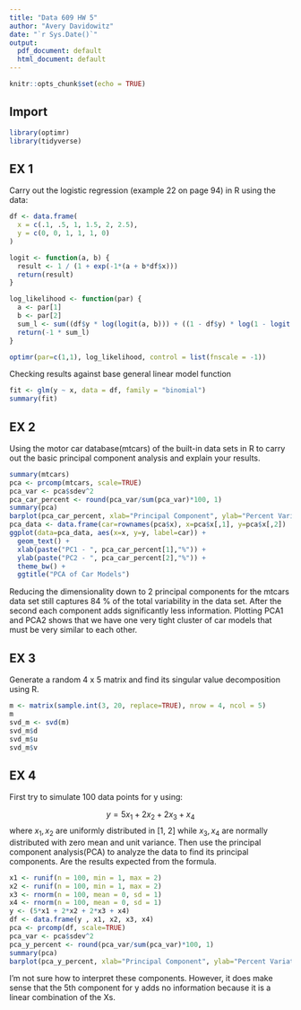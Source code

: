 ```yaml
---
title: "Data 609 HW 5"
author: "Avery Davidowitz"
date: "`r Sys.Date()`"
output:
  pdf_document: default
  html_document: default
---
```


```r
knitr::opts_chunk$set(echo = TRUE)
```

## Import
```r
library(optimr)
library(tidyverse)
```


## EX 1

Carry out the logistic regression (example 22 on page 94) in R using the data:

```r
df <- data.frame(
  x = c(.1, .5, 1, 1.5, 2, 2.5),
  y = c(0, 0, 1, 1, 1, 0)
)

logit <- function(a, b) {
  result <- 1 / (1 + exp(-1*(a + b*df$x)))
  return(result)
}

log_likelihood <- function(par) {
  a <- par[1]
  b <- par[2]
  sum_l <- sum((df$y * log(logit(a, b))) + ((1 - df$y) * log(1 - logit(a, b))))
  return(-1 * sum_l)
}

optimr(par=c(1,1), log_likelihood, control = list(fnscale = -1))
```

Checking results against base general linear model function
```r
fit <- glm(y ~ x, data = df, family = "binomial")
summary(fit)
```

## EX 2

Using the motor car database(mtcars) of the built-in data sets in R to carry out the basic principal component analysis
and explain your results.

```r
summary(mtcars)
pca <- prcomp(mtcars, scale=TRUE)
pca_var <- pca$sdev^2
pca_car_percent <- round(pca_var/sum(pca_var)*100, 1)
summary(pca)
barplot(pca_car_percent, xlab="Principal Component", ylab="Percent Variation Added")
pca_data <- data.frame(car=rownames(pca$x), x=pca$x[,1], y=pca$x[,2])
ggplot(data=pca_data, aes(x=x, y=y, label=car)) +
  geom_text() +
  xlab(paste("PC1 - ", pca_car_percent[1],"%")) + 
  ylab(paste("PC2 - ", pca_car_percent[2],"%")) +
  theme_bw() +
  ggtitle("PCA of Car Models")
```
Reducing the dimensionality down to 2 principal components for the mtcars data set still captures 84 % of the total
variability in the data set. After the second each component adds significantly less information. Plotting PCA1 and PCA2 shows that we have one very tight cluster of car models that must be very similar to each other.

## EX 3

Generate a random 4 x 5 matrix and find its singular value decomposition using R.

```r
m <- matrix(sample.int(3, 20, replace=TRUE), nrow = 4, ncol = 5)
m
svd_m <- svd(m)
svd_m$d
svd_m$u
svd_m$v
```

## EX 4

First try to simulate 100 data points for y using:

$$y = 5x_1 +2x_2 + 2x_3 + x_4$$
where $x_1, x_2$ are uniformly distributed in [1, 2] while $x_3, x_4$ are normally distributed with zero mean and unit
variance. Then use the principal component analysis(PCA) to analyze the data to find its principal components. Are the results expected from the formula.

```r
x1 <- runif(n = 100, min = 1, max = 2)
x2 <- runif(n = 100, min = 1, max = 2)
x3 <- rnorm(n = 100, mean = 0, sd = 1)
x4 <- rnorm(n = 100, mean = 0, sd = 1)
y <- (5*x1 + 2*x2 + 2*x3 + x4)
df <- data.frame(y , x1, x2, x3, x4)
pca <- prcomp(df, scale=TRUE)
pca_var <- pca$sdev^2
pca_y_percent <- round(pca_var/sum(pca_var)*100, 1)
summary(pca)
barplot(pca_y_percent, xlab="Principal Component", ylab="Percent Variation Added")
```
I'm not sure how to interpret these components. However, it does make sense that the 5th component for y adds no information because it is a linear combination of the Xs. 
